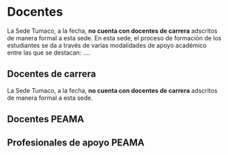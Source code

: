 # Docentes {#Doc}

La Sede Tumaco, a la fecha, **no cuenta con docentes de carrera** adscritos de manera formal a esta sede. En esta sede, el proceso de formación de los estudiantes se da a través de varias modalidades de apoyo académico entre las que se destacan: ....


<!-- Este capítulo presenta el consolidado de las principales características asociadas a la información estadística oficial de los docentes de carrera adscritos a la Sede Tumaco de la Universidad Nacional de Colombia así como la información estadística del personal que apoya las labores académicas en esta sede y que se encuentran vinculados a través de otras formas de contratación. -->

<!-- A continuación, se presenta una breve descripción de las secciones que hacen parte de este capítulo así como la ubicación del sitio web en donde se presentan las definiciones, los estándares y las codificaciones/clasificaciones que hacen parte de la información acá contenida (*metadatos*) y cuya exploración y lectura, sin duda, facilitará el entendimiento de las cifras asociadas, principalmente, a la población de docentes de carrera en esta sede de la Universidad.  -->


<!-- <h3>**Secciones**</h3>  -->


<!-- * [Docentes de carrera](#DocCar): contiene la información oficial del total de docentes de carrera adscritos a la Sede Tumaco de la Universidad Nacional de Colombia y que fueron vinculados mediante concurso profesoral abierto y público o por reingreso a la carrera docente. -->


<!-- * [Docentes PEAMA](#DocPEAMA): contiene la información oficial del total de ..... -->

<!-- * [Profesionales de apoyo PEAMA](#DocApo): contiene la información oficial del total de ..... -->


<!-- <h3>**Metadatos**</h3> -->

<!-- La construcción de las cifras oficiales de docentes de carrera en la Sede Tumaco, las definiciones que hacen parte de esta categoría así como las codificaciones y clasificaciones aquí empleadas se encuentran contenidas en la sección **Docentes** del capítulo de *Metadatos* de las cifras oficiales generales que hacen parte de la página de [estadísticas](http://estadisticas.unal.edu.co/home/) de la Universidad Nacional de Colombia. Invitamos a los lectores a explorar y conocer estos metadatos los cuales, además de orientar y facilitar el entendimiento de la información de docentes de carrera, se encuentran disponibles en el siguiente enlace. -->

<!-- * [Metadatos Cifras Oficiales Universidad Nacional de Colombia](http://estadisticas.unal.edu.co/menu-principal/cifras-generales/metadatos/cifras-generales/) -->


## Docentes de carrera {#DocCar}

La Sede Tumaco, a la fecha, **no cuenta con docentes de carrera** adscritos de manera formal a esta sede.

<!-- A continuación, se presentan las principales características asociadas a los docentes de carrera de la **Sede Tumaco** de la Universidad Nacional de Colombia. En específico, se presenta la evolución histórica de los docentes desde diferentes perspectivas: general, sexo, grupos de edad y máximo nivel de formación. Para cada una de las variables analizadas se presenta la evolución histórica (*serie de tiempo*) así como el comportamiento actual (*estado actual*) derivado de las últimas mediciones disponibles. -->

<!-- <br> -->
<!-- <blockquote> -->
<!-- <p><strong><p style="color:red;">Nota: Número de docentes de carrera </p></strong><br> -->
<!-- El número de docentes de carrera en la Sede Tumaco de la Universidad es bajo. Este hecho implica leer con precaución las frecuencias relativas (porcentajes) presentes en algunos de los resultados que se presentan a continuación. Estos, por por los bajos tamaños poblacionales existentes, son altamentente inestables/volátiles. -->
<!-- </p> -->
<!-- </blockquote> -->
<!-- <br> -->

<!-- ### Evolución Histórica -->

<!-- A continuación, la Figura \@ref(fig:F1DocCar), presenta la evolución histórica -*desde el periodo 20082*-, del total de docentes de carrera de la **Sede Tumaco**. -->

<!-- ```{r F1DocCar, fig.cap='Fuente: Dirección Nacional de Planeación y Estadística con base en información de la Dirección Nacional de Talento Humano'} -->
<!-- SERIE_DOC_CAR -->
<!-- ``` -->
<!-- <br> -->

<!-- ### Información por sexo  -->

<!-- A continuación, las figuras \@ref(fig:F2DocCar) y \@ref(fig:F3DocCar) presentan, respectivamente, la evolución histórica y el comportamiento actual del total de docentes de carrera de la **Sede Tumaco** según el sexo biológico. -->


<!-- ```{r F2DocCar, fig.cap='Fuente: Dirección Nacional de Planeación y Estadística con base en información de la Dirección Nacional de Talento Humano'} -->
<!-- SEXO_SERIE_DOC_CAR -->
<!-- ``` -->

<!-- ```{r F3DocCar, fig.cap='Fuente: Dirección Nacional de Planeación y Estadística con base en información de la Dirección Nacional de Talento Humano'} -->
<!-- SEXO_ACTUAL_DOC_CAR -->
<!-- ``` -->
<!-- <br> -->

<!-- ### Información por edad -->

<!-- A continuación, las figuras \@ref(fig:F4DocCar) y \@ref(fig:F5DocCar) presentan, respectivamente, la evolución histórica y el comportamiento actual del total de docentes de carrera de la **Sede Tumaco** según grupos de edad. -->


<!-- ```{r F4DocCar, fig.cap='Fuente: Dirección Nacional de Planeación y Estadística con base en información de la Dirección Nacional de Talento Humano'} -->
<!-- EDAD_SERIE_DOC_CAR -->
<!-- ``` -->

<!-- ```{r F5DocCar, fig.cap='Fuente: Dirección Nacional de Planeación y Estadística con base en información de la Dirección Nacional de Talento Humano'} -->
<!-- EDAD_ACTUAL_DOC_CAR -->
<!-- ``` -->
<!-- <br> -->

<!-- ### Información por máximo nivel de formación -->

<!-- A continuación, las figuras \@ref(fig:F6DocCar) y \@ref(fig:F7DocCar) presentan, respectivamente, la evolución histórica y el comportamiento actual del total de docentes de carrera de la **Sede Tumaco** según el máximo nivel de formación. -->

<!-- ```{r F6DocCar, fig.cap='Fuente: Dirección Nacional de Planeación y Estadística con base en información de la Dirección Nacional de Talento Humano'} -->
<!-- FORMACION_SERIE_DOC_CAR -->
<!-- ``` -->

<!-- ```{r F7DocCar, fig.cap='Fuente: Dirección Nacional de Planeación y Estadística con base en información de la Dirección Nacional de Talento Humano'} -->
<!-- FORMACION_ACTUAL_DOC_CAR -->
<!-- ``` -->


## Docentes PEAMA {#DocPEAMA}

## Profesionales de apoyo PEAMA {#DocApo}